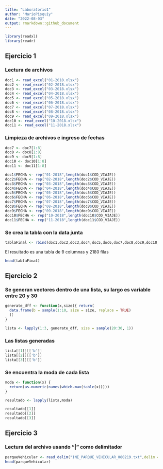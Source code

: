 ```yaml
---
title: "Laboratorio1"
author: "MarioPisquiy"
date: "2022-08-03"
output: rmarkdown::github_document
---
```


```r
library(readxl)
library(readr)
```
## Ejercicio 1

### Lectura de archivos


```r
doc1 <- read_excel("01-2018.xlsx")
doc2 <- read_excel("02-2018.xlsx")
doc3 <- read_excel("03-2018.xlsx")
doc4 <- read_excel("04-2018.xlsx")
doc5 <- read_excel("05-2018.xlsx")
doc6 <- read_excel("06-2018.xlsx")
doc7 <- read_excel("07-2018.xlsx")
doc8 <- read_excel("08-2018.xlsx")
doc9 <- read_excel("09-2018.xlsx")
doc10 <- read_excel("10-2018.xlsx")
doc11 <- read_excel("11-2018.xlsx")
```

### Limpieza de archivos e ingreso de fechas


```r
doc7 <- doc7[1:8]
doc8 <- doc8[1:8]
doc9 <- doc9[1:8]
doc10 <- doc10[1:8]
doc11 <- doc11[1:8]

doc1$FECHA <- rep("01-2018",length(doc1$COD_VIAJE))
doc2$FECHA <- rep("02-2018",length(doc2$COD_VIAJE))
doc3$FECHA <- rep("03-2018",length(doc3$COD_VIAJE))
doc4$FECHA <- rep("04-2018",length(doc4$COD_VIAJE))
doc5$FECHA <- rep("05-2018",length(doc5$COD_VIAJE))
doc6$FECHA <- rep("06-2018",length(doc6$COD_VIAJE))
doc7$FECHA <- rep("07-2018",length(doc7$COD_VIAJE))
doc8$FECHA <- rep("08-2018",length(doc8$COD_VIAJE))
doc9$FECHA <- rep("09-2018",length(doc9$COD_VIAJE))
doc10$FECHA <- rep("10-2018",length(doc10$COD_VIAJE))
doc11$FECHA <- rep("11-2018",length(doc11$COD_VIAJE))
```

### Se crea la tabla con la data junta

```r
tablaFinal <- rbind(doc1,doc2,doc3,doc4,doc5,doc6,doc7,doc8,doc9,doc10,doc11)
```

El resultado es una tabla de 9 columnas y 2180 filas

```r
head(tablaFinal)
```


## Ejercicio 2

### Se generan vectores dentro de una lista, su largo es variable entre 20 y 30 
```r
generate_dff <- function(x,size){ return(
  data.frame(b = sample(1:10, size = size, replace = TRUE)
  ))
}

lista <- lapply(1:3, generate_dff, size = sample(20:30, 1))
```

### Las listas generadas
```r
lista[[1]][['b']]
lista[[2]][['b']]
lista[[3]][['b']]
```

### Se encuentra la moda de cada lista
```r
moda <- function(x) {
  return(as.numeric(names(which.max(table(x)))))
}

resultado <- lapply(lista,moda)

resultado[[1]]
resultado[[2]]
resultado[[3]]
```

## Ejercicio 3

### Lectura del archivo usando "|" como delimitador
```r
parqueVehicular <- read_delim("INE_PARQUE_VEHICULAR_080219.txt",delim = "|")
head(parqueVehicular)
```

